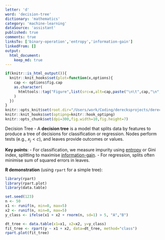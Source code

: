 ```yaml
---
letter: 'd'
word: 'decision-tree'
dictionary: 'mathematics'
category: 'machine-learning'
dataSource: 'assistant'
published: true
comments: true
linksTo: ['binary-operation','entropy','information-gain']
linkedFrom: []
output:
  html_document:
    keep_md: true
---
```


```r
if(knitr::is_html_output()){
  knitr::knit_hooks$set(plot=function(x,options){
    cap <- options$fig.cap
    as.character(
      htmltools::tag("Figure",list(src=x,alt=cap,paste("\n\t",cap,"\n",sep="")))
    )
  })
}
knitr::opts_knit$set(root.dir="/Users/work/Coding/derecksprojects/derecksnotes.com-playground/derecksnotes.com/client/src/app/dictionaries/mathematics/definitions")
knitr::knit_hooks$set(optipng=knitr::hook_optipng)
knitr::opts_chunk$set(dpi=300,fig.width=10,fig.height=7)
```

<a id="decision-tree">Decision Tree</a> - A **decision tree** is a model that splits data by features to produce a tree of decisions for classification or regression. Nodes perform tests (e.g., $x_j < c$), and leaves provide outcomes or values.

**Key points**:
- For classification, we measure impurity using [entropy](#entropy) or Gini index, splitting to maximise [information-gain](#information-gain).
- For regression, splits often minimise sum of squared errors in leaves.

**R demonstration** (using `rpart` for a simple tree):

```r
library(rpart)
library(rpart.plot)
library(data.table)

set.seed(123)
n <- 50
x1 <- runif(n, min=0, max=5)
x2 <- runif(n, min=0, max=5)
y_class <- ifelse(x1 + x2 + rnorm(n, sd=1) > 5, "A","B")

dt_tree <- data.table(x1=x1, x2=x2, y=y_class)
fit_tree <- rpart(y ~ x1 + x2, data=dt_tree, method="class")
rpart.plot(fit_tree)
```
